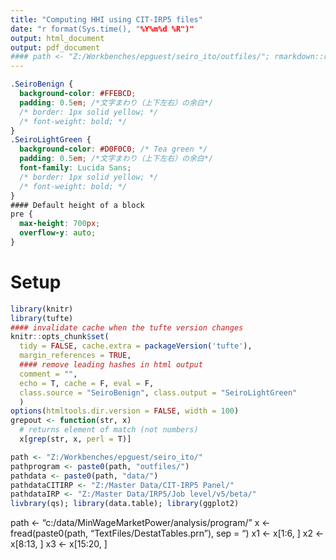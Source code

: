 ```yaml
---
title: "Computing HHI using CIT-IRP5 files"
date: "r format(Sys.time(), "%Y%m%d %R")"
output: html_document
output: pdf_document
#### path <- "Z:/Workbenches/epguest/seiro_ito/outfiles/"; rmarkdown::render(paste0(path, "program/ReadCITIRP5Data.rmd"))
---
```

```css
.SeiroBenign {
  background-color: #FFEBCD;
  padding: 0.5em; /*文字まわり（上下左右）の余白*/
  /* border: 1px solid yellow; */
  /* font-weight: bold; */
}
.SeiroLightGreen {
  background-color: #D0F0C0; /* Tea green */
  padding: 0.5em; /*文字まわり（上下左右）の余白*/
  font-family: Lucida Sans;
  /* border: 1px solid yellow; */
  /* font-weight: bold; */
}
#### Default height of a block
pre {
  max-height: 700px;
  overflow-y: auto;
}
```

# Setup

```r
library(knitr)
library(tufte)
#### invalidate cache when the tufte version changes
knitr::opts_chunk$set(
  tidy = FALSE, cache.extra = packageVersion('tufte'), 
  margin_references = TRUE,
  #### remove leading hashes in html output
  comment = "", 
  echo = T, cache = F, eval = F,
  class.source = "SeiroBenign", class.output = "SeiroLightGreen"
  )
options(htmltools.dir.version = FALSE, width = 100)
grepout <- function(str, x)
  # returns element of match (not numbers)
  x[grep(str, x, perl = T)]
```
```r
path <- "Z:/Workbenches/epguest/seiro_ito/"
pathprogram <- paste0(path, "outfiles/")
pathdata <- paste0(path, "data/")
pathdataCITIRP <- "Z:/Master Data/CIT-IRP5 Panel/"
pathdataIRP <- "Z:/Master Data/IRP5/Job level/v5/beta/"
livbrary(qs); library(data.table); library(ggplot2)
```

path <- "c:/data/MinWageMarketPower/analysis/program/"
x <- fread(paste0(path, "TextFiles/DestatTables.prn"), sep = "\t")
x1 <- x[1:6, ]
x2 <- x[8:13, ]
x3 <- x[15:20, ]
